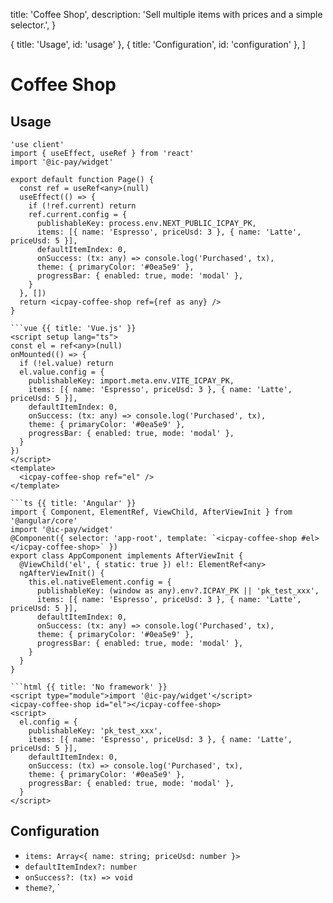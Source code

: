   title: 'Coffee Shop',
  description: 'Sell multiple items with prices and a simple selector.',
}

  { title: 'Usage', id: 'usage' },
  { title: 'Configuration', id: 'configuration' },
]

# Coffee Shop

## Usage

<CodeGroup title="Coffee Shop">

```tsx {{ title: 'Next.js' }}
'use client'
import { useEffect, useRef } from 'react'
import '@ic-pay/widget'

export default function Page() {
  const ref = useRef<any>(null)
  useEffect(() => {
    if (!ref.current) return
    ref.current.config = {
      publishableKey: process.env.NEXT_PUBLIC_ICPAY_PK,
      items: [{ name: 'Espresso', priceUsd: 3 }, { name: 'Latte', priceUsd: 5 }],
      defaultItemIndex: 0,
      onSuccess: (tx: any) => console.log('Purchased', tx),
      theme: { primaryColor: '#0ea5e9' },
      progressBar: { enabled: true, mode: 'modal' },
    }
  }, [])
  return <icpay-coffee-shop ref={ref as any} />
}

```vue {{ title: 'Vue.js' }}
<script setup lang="ts">
const el = ref<any>(null)
onMounted(() => {
  if (!el.value) return
  el.value.config = {
    publishableKey: import.meta.env.VITE_ICPAY_PK,
    items: [{ name: 'Espresso', priceUsd: 3 }, { name: 'Latte', priceUsd: 5 }],
    defaultItemIndex: 0,
    onSuccess: (tx: any) => console.log('Purchased', tx),
    theme: { primaryColor: '#0ea5e9' },
    progressBar: { enabled: true, mode: 'modal' },
  }
})
</script>
<template>
  <icpay-coffee-shop ref="el" />
</template>

```ts {{ title: 'Angular' }}
import { Component, ElementRef, ViewChild, AfterViewInit } from '@angular/core'
import '@ic-pay/widget'
@Component({ selector: 'app-root', template: `<icpay-coffee-shop #el></icpay-coffee-shop>` })
export class AppComponent implements AfterViewInit {
  @ViewChild('el', { static: true }) el!: ElementRef<any>
  ngAfterViewInit() {
    this.el.nativeElement.config = {
      publishableKey: (window as any).env?.ICPAY_PK || 'pk_test_xxx',
      items: [{ name: 'Espresso', priceUsd: 3 }, { name: 'Latte', priceUsd: 5 }],
      defaultItemIndex: 0,
      onSuccess: (tx: any) => console.log('Purchased', tx),
      theme: { primaryColor: '#0ea5e9' },
      progressBar: { enabled: true, mode: 'modal' },
    }
  }
}

```html {{ title: 'No framework' }}
<script type="module">import '@ic-pay/widget'</script>
<icpay-coffee-shop id="el"></icpay-coffee-shop>
<script>
  el.config = {
    publishableKey: 'pk_test_xxx',
    items: [{ name: 'Espresso', priceUsd: 3 }, { name: 'Latte', priceUsd: 5 }],
    defaultItemIndex: 0,
    onSuccess: (tx) => console.log('Purchased', tx),
    theme: { primaryColor: '#0ea5e9' },
    progressBar: { enabled: true, mode: 'modal' },
  }
</script>

```

</CodeGroup>

## Configuration

- `items: Array<{ name: string; priceUsd: number }>`
- `defaultItemIndex?: number`
- `onSuccess?: (tx) => void`
- `theme?`, `
